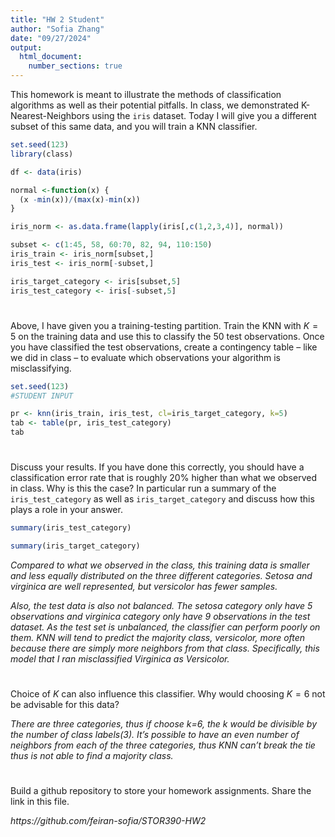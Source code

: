 ```yaml
---
title: "HW 2 Student"
author: "Sofia Zhang"
date: "09/27/2024"
output: 
  html_document:
    number_sections: true
---
```


This homework is meant to illustrate the methods of classification algorithms as well as their potential pitfalls.  In class, we demonstrated K-Nearest-Neighbors using the `iris` dataset.  Today I will give you a different subset of this same data, and you will train a KNN classifier.  

```r
set.seed(123)
library(class)

df <- data(iris) 

normal <-function(x) {
  (x -min(x))/(max(x)-min(x))   
}

iris_norm <- as.data.frame(lapply(iris[,c(1,2,3,4)], normal))

subset <- c(1:45, 58, 60:70, 82, 94, 110:150)
iris_train <- iris_norm[subset,] 
iris_test <- iris_norm[-subset,] 

iris_target_category <- iris[subset,5]
iris_test_category <- iris[-subset,5]

```

#
Above, I have given you a training-testing partition.  Train the KNN with $K = 5$ on the training data and use this to classify the 50 test observations.  Once you have classified the test observations, create a contingency table -- like we did in class -- to evaluate which observations your algorithm is misclassifying.   

```r
set.seed(123)
#STUDENT INPUT

pr <- knn(iris_train, iris_test, cl=iris_target_category, k=5)
tab <- table(pr, iris_test_category)
tab
```

#

Discuss your results.  If you have done this correctly, you should have a classification error rate that is roughly 20% higher than what we observed in class.  Why is this the case? In particular run a summary of the `iris_test_category` as well as `iris_target_category` and discuss how this plays a role in your answer.  

```r
summary(iris_test_category)
```

```r
summary(iris_target_category)
```

*Compared to what we observed in the class, this training data is smaller and less equally distributed on the three different categories. Setosa and virginica are well represented, but versicolor has fewer samples.*

*Also, the test data is also not balanced. The setosa category only have 5 observations and virginica category only have 9 observations in the test dataset. As the test set is unbalanced, the classifier can perform poorly on them. KNN will tend to predict the majority class, versicolor, more often because there are simply more neighbors from that class. Specifically, this model that I ran misclassified Virginica as Versicolor.*

#

Choice of $K$ can also influence this classifier.  Why would choosing $K = 6$ not be advisable for this data? 

*There are three categories, thus if choose k=6, the k would be divisible by the number of class labels(3). It's possible to have an even number of neighbors from each of the three categories, thus KNN can't break the tie thus is not able to find a majority class. *

#

Build a github repository to store your homework assignments.  Share the link in this file.  

*https://github.com/feiran-sofia/STOR390-HW2*

